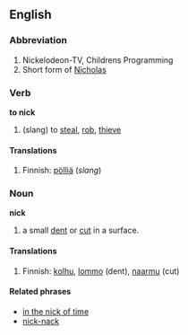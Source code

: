 ==English==

===Abbreviation===

#Nickelodeon-TV, Childrens Programming
#Short form of [[Nicholas]]


===Verb===
'''to nick'''
#(slang) to [[steal]], [[rob]], [[thieve]]

====Translations====
#Finnish: [[pölliä]] (''slang'')


===Noun===
'''nick'''

#a small [[dent]] or [[cut]] in a surface.

====Translations====
#Finnish: [[kolhu]], [[lommo]] (dent), [[naarmu]] (cut)

====Related phrases====
*[[in the nick of time]]
*[[nick-nack]]